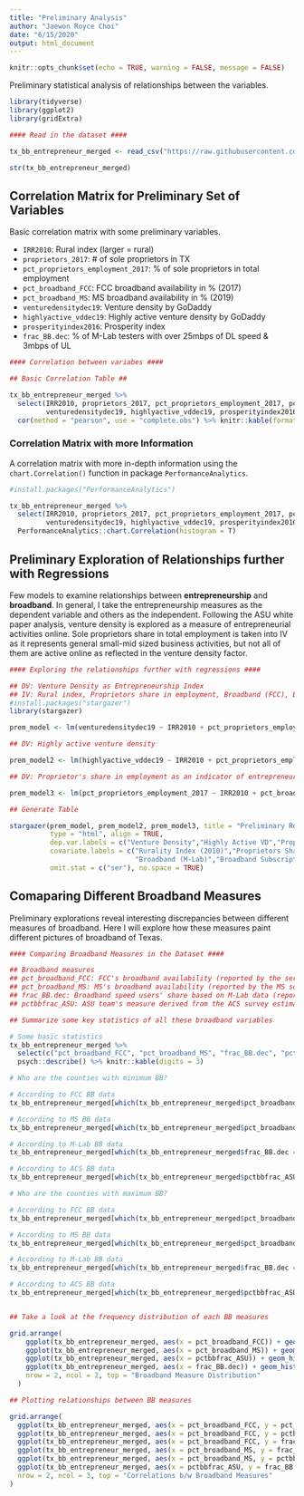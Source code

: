 ```yaml
---
title: "Preliminary Analysis"
author: "Jaewon Royce Choi"
date: "6/15/2020"
output: html_document
---
```


```r
knitr::opts_chunk$set(echo = TRUE, warning = FALSE, message = FALSE)
```

Preliminary statistical analysis of relationships between the variables.

```r
library(tidyverse)
library(ggplot2)
library(gridExtra)

#### Read in the dataset ####

tx_bb_entrepreneur_merged <- read_csv("https://raw.githubusercontent.com/jwroycechoi/broadband-entrepreneurship/master/Datasets/Broadband-Entrepreneurship-TX-merged.csv")

str(tx_bb_entrepreneur_merged)
```

## Correlation Matrix for Preliminary Set of Variables

Basic correlation matrix with some preliminary variables.

* `IRR2010`: Rural index (larger = rural)
* `proprietors_2017`: # of sole proprietors in TX
* `pct_proprietors_employment_2017`: % of sole proprietors in total employment
* `pct_broadband_FCC`: FCC broadband availability in % (2017)
* `pct_broadband_MS`: MS broadband availability in % (2019)
* `venturedensitydec19`: Venture density by GoDaddy
* `highlyactive_vddec19`: Highly active venture density by GoDaddy
* `prosperityindex2016`: Prosperity index
* `frac_BB.dec`: % of M-Lab testers with over 25mbps of DL speed & 3mbps of UL


```r
#### Correlation between variabes ####

## Basic Correlation Table ##

tx_bb_entrepreneur_merged %>% 
  select(IRR2010, proprietors_2017, pct_proprietors_employment_2017, pct_broadband_FCC, pct_broadband_MS,
         venturedensitydec19, highlyactive_vddec19, prosperityindex2016, frac_BB.dec) %>% 
  cor(method = "pearson", use = "complete.obs") %>% knitr::kable(format = "markdown", digits = 3)

```

### Correlation Matrix with more Information

A correlation matrix with more in-depth information using the `chart.Correlation()` function in package `PerformanceAnalytics`.

```r
#install.packages("PerformanceAnalytics")

tx_bb_entrepreneur_merged %>% 
  select(IRR2010, proprietors_2017, pct_proprietors_employment_2017, pct_broadband_FCC, pct_broadband_MS,
         venturedensitydec19, highlyactive_vddec19, prosperityindex2016, frac_BB.dec) %>%
  PerformanceAnalytics::chart.Correlation(histogram = T)

```

## Preliminary Exploration of Relationships further with Regressions

Few models to examine relationships between **entrepreneurship** and **broadband**. In general, I take the entrepreneurship measures as the dependent variable and others as the independent. Following the ASU white paper analysis, venture density is explored as a measure of entrepreneurial activities online. Sole proprietors share in total employment is taken into IV as it represents general small-mid sized business activities, but not all of them are active online as reflected in the venture density factor.

```r
#### Exploring the relationships further with regressions ####

## DV: Venture Density as Entrepreneurship Index
## IV: Rural index, Proprietors share in employment, Broadband (FCC), Broadband (MS), Broadband (M-Lab), Broadband Subscription
#install.packages("stargazer")
library(stargazer)

prem_model <- lm(venturedensitydec19 ~ IRR2010 + pct_proprietors_employment_2017 + pct_broadband_FCC + pct_broadband_MS + frac_BB.dec + pctbbfrac_ASU, data = tx_bb_entrepreneur_merged)

## DV: Highly active venture density

prem_model2 <- lm(highlyactive_vddec19 ~ IRR2010 + pct_proprietors_employment_2017 + pct_broadband_FCC + pct_broadband_MS + frac_BB.dec + pctbbfrac_ASU, data = tx_bb_entrepreneur_merged)

## DV: Proprietor's share in employment as an indicator of entrepreneurship

prem_model3 <- lm(pct_proprietors_employment_2017 ~ IRR2010 + pct_broadband_FCC + pct_broadband_MS + frac_BB.dec + pctbbfrac_ASU, data = tx_bb_entrepreneur_merged)
```

```r
## Generate Table

stargazer(prem_model, prem_model2, prem_model3, title = "Preliminary Regression Modeling",
          type = "html", align = TRUE,
          dep.var.labels = c("Venture Density","Highly Active VD","Proprietors Share"),
          covariate.labels = c("Rurality Index (2010)","Proprietors Share (2017)","Broadband (FCC)","Broadband (MS)",
                               "Broadband (M-Lab)","Broadband Subscription (ACS)"),
          omit.stat = c("ser"), no.space = TRUE)


```


## Comaparing Different Broadband Measures

Preliminary explorations reveal interesting discrepancies between different measures of broadband. Here I will explore how these measures paint different pictures of broadband of Texas.

```r
#### Comparing Broadband Measures in the Dataset ####

## Broadband measures
## pct_broadband_FCC: FCC's broadband availability (reported by the service providers)
## pct_broadband_MS: MS's broadband availability (reported by the MS software service users)
## frac_BB.dec: Broadband speed users' share based on M-Lab data (reported by the M-Lab test respondents)
## pctbbfrac_ASU: ASU team's measure derived from the ACS survey estimates (based on reported BB subscription info from respondents)

## Summarize some key statistics of all these broadband variables

# Some basic statistics
tx_bb_entrepreneur_merged %>% 
  select(c("pct_broadband_FCC", "pct_broadband_MS", "frac_BB.dec", "pctbbfrac_ASU")) %>% 
  psych::describe() %>% knitr::kable(digits = 3)

# Who are the counties with minimum BB?

# According to FCC BB data
tx_bb_entrepreneur_merged[which(tx_bb_entrepreneur_merged$pct_broadband_FCC == min(tx_bb_entrepreneur_merged$pct_broadband_FCC, na.rm = T)),]$county

# According to MS BB data
tx_bb_entrepreneur_merged[which(tx_bb_entrepreneur_merged$pct_broadband_MS == min(tx_bb_entrepreneur_merged$pct_broadband_MS, na.rm = T)),]$county

# According to M-Lab BB data
tx_bb_entrepreneur_merged[which(tx_bb_entrepreneur_merged$frac_BB.dec == min(tx_bb_entrepreneur_merged$frac_BB.dec, na.rm = T)),]$county

# According to ACS BB data
tx_bb_entrepreneur_merged[which(tx_bb_entrepreneur_merged$pctbbfrac_ASU == min(tx_bb_entrepreneur_merged$pctbbfrac_ASU, na.rm = T)),]$county

# Who are the counties with maximum BB?

# According to FCC BB data
tx_bb_entrepreneur_merged[which(tx_bb_entrepreneur_merged$pct_broadband_FCC == max(tx_bb_entrepreneur_merged$pct_broadband_FCC, na.rm = T)),]$county

# According to MS BB data
tx_bb_entrepreneur_merged[which(tx_bb_entrepreneur_merged$pct_broadband_MS == max(tx_bb_entrepreneur_merged$pct_broadband_MS, na.rm = T)),]$county

# According to M-Lab BB data
tx_bb_entrepreneur_merged[which(tx_bb_entrepreneur_merged$frac_BB.dec == max(tx_bb_entrepreneur_merged$frac_BB.dec, na.rm = T)),]$county

# According to ACS BB data
tx_bb_entrepreneur_merged[which(tx_bb_entrepreneur_merged$pctbbfrac_ASU == max(tx_bb_entrepreneur_merged$pctbbfrac_ASU, na.rm = T)),]$county


## Take a look at the frequency distribution of each BB measures

grid.arrange(
    ggplot(tx_bb_entrepreneur_merged, aes(x = pct_broadband_FCC)) + geom_histogram() + theme_minimal() + xlab("FCC Broadband"),
    ggplot(tx_bb_entrepreneur_merged, aes(x = pct_broadband_MS)) + geom_histogram() + theme_minimal() + xlab("MS Broadband"),
    ggplot(tx_bb_entrepreneur_merged, aes(x = pctbbfrac_ASU)) + geom_histogram() + theme_minimal() + xlab("ACS Broadband Subscription"),
    ggplot(tx_bb_entrepreneur_merged, aes(x = frac_BB.dec)) + geom_histogram() + theme_minimal() + xlab("M-Lab Broadband"),
    nrow = 2, ncol = 2, top = "Broadband Measure Distribution"
  )

```

```r

## Plotting relationships between BB measures

grid.arrange(
  ggplot(tx_bb_entrepreneur_merged, aes(x = pct_broadband_FCC, y = pct_broadband_MS)) + geom_point() + geom_smooth(method = "lm") + theme_minimal() + ylab("Microsoft Broadband") + xlab("FCC Broadband"),
  ggplot(tx_bb_entrepreneur_merged, aes(x = pct_broadband_FCC, y = pctbbfrac_ASU)) + geom_point() + geom_smooth(method = "lm") + ylab("ACS BB Subscription") + xlab("FCC Broadband") + theme_minimal(),
  ggplot(tx_bb_entrepreneur_merged, aes(x = pct_broadband_FCC, y = frac_BB.dec)) + geom_point() + geom_smooth(method = "lm") + theme_minimal() + ylab("M-Lab Broadband") + xlab("FCC Broadband"),
  ggplot(tx_bb_entrepreneur_merged, aes(x = pct_broadband_MS, y = frac_BB.dec)) + geom_point() + geom_smooth(method = "lm") + theme_minimal() + ylab("M-Lab Broadband") + xlab("Microsoft Broadband"),
  ggplot(tx_bb_entrepreneur_merged, aes(x = pct_broadband_MS, y = pctbbfrac_ASU)) + geom_point() + geom_smooth(method = "lm") + ylab("ACS BB Subscription") + xlab("Microsoft Broadband") + theme_minimal(),
  ggplot(tx_bb_entrepreneur_merged, aes(x = pctbbfrac_ASU, y = frac_BB.dec)) + geom_point() + geom_smooth(method = "lm") + theme_minimal() + ylab("M-Lab Broadband") + xlab("ACS BB Subscription"),
  nrow = 2, ncol = 3, top = "Correlations b/w Broadband Measures"
)

```

